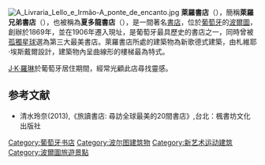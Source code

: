 {{expand|time=2015-04-01T15:20:07+00:00}}
{{refimprove|time=2015-04-01T15:20:07+00:00}}
[[Image:A_Livraria_Lello_e_Irmão-A_ponte_de_encanto.jpg|right]]
'''萊羅書店'''（{{lang|pt|Livraria Lello}}），簡稱'''萊羅兄弟書店'''（{{lang-pt|Livraria Lello e Irmão}}），也被稱為'''夏多龍書店'''（{{lang|pt|Livraria Chardron}}），是一間著名[[書店|書店]]，位於[[葡萄牙|葡萄牙]]的[[波爾圖|波爾圖]]，創辦於1869年，並在1906年遷入現址，是葡萄牙最具歷史的書店之一，同時曾被[[孤獨星球|孤獨星球]]選為第三大最美書店。萊羅書店所處的建築物為新歌德式建築，由札維耶·埃斯戴爾設計，建築物內呈曲線形的樓梯最為特式。

[[J·K·羅琳|J·K·羅琳]]於葡萄牙居住期間，經常光顧此店尋找靈感。

==参考文献==
*清水玲奈(2013),《旅讀書店: 尋訪全球最美的20間書店》,台北：楓書坊文化出版社

[[Category:葡萄牙书店|Category:葡萄牙书店]]
[[Category:波尔图建筑物|Category:波尔图建筑物]]
[[Category:新艺术运动建筑|Category:新艺术运动建筑]]
[[Category:波爾圖旅遊景點|Category:波爾圖旅遊景點]]